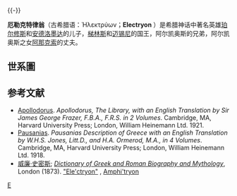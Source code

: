 {{noteTA
|G1=希臘神話
}}

{{expand|time=2015-04-23T16:39:57+00:00}}{{-}}

'''厄勒克特律翁'''（古希腊语：Ἠλεκτρύων；'''Electryon''' {{IPAc-en|ɨ|ˈ|l|ɛ|k|t|r|i|ə|n}}）是希腊神话中著名英雄[[珀尔修斯|珀尔修斯]]和[[安德洛墨达|安德洛墨达]]的儿子，[[梯林斯|梯林斯]]和[[迈锡尼|迈锡尼]]的国王，阿尔凯奥斯的兄弟，阿尔凯奥斯之女[[阿那克索|阿那克索]]的丈夫。

== 世系圖 ==
{{珀耳修斯系譜}}

== 参考文献 ==
*[[Bibliotheca_(Pseudo-Apollodorus)|Apollodorus]]. ''Apollodorus, The Library, with an English Translation by Sir James George Frazer, F.B.A., F.R.S. in 2 Volumes''. Cambridge, MA, Harvard University Press; London, William Heinemann Ltd. 1921.
*[[Pausanias_(geographer)|Pausanias]]. ''Pausanias Description of Greece with an English Translation by W.H.S. Jones, Litt.D., and H.A. Ormerod, M.A., in 4 Volumes''. Cambridge, MA, Harvard University Press; London, William Heinemann Ltd. 1918.
* [[威廉·史密斯_(辞书编纂家)|威廉·史密斯]]; ''[[Dictionary_of_Greek_and_Roman_Biography_and_Mythology|Dictionary of Greek and Roman Biography and Mythology]]'', London (1873). [http://www.perseus.tufts.edu/hopper/text?doc=Perseus%3Atext%3A1999.04.0104%3Aalphabetic+letter%3DE%3Aentry+group%3D2%3Aentry%3Delectryon-bio-1 "Ele'ctryon" ] {{Wayback|url=http://www.perseus.tufts.edu/hopper/text?doc=Perseus%3Atext%3A1999.04.0104%3Aalphabetic+letter%3DE%3Aentry+group%3D2%3Aentry%3Delectryon-bio-1 |date=20190610193740 }}, [http://www.perseus.tufts.edu/hopper/text?doc=Perseus%3Atext%3A1999.04.0104%3Aalphabetic+letter%3DA%3Aentry+group%3D20%3Aentry%3Damphitryon-bio-1 Amphi'tryon] {{Wayback|url=http://www.perseus.tufts.edu/hopper/text?doc=Perseus%3Atext%3A1999.04.0104%3Aalphabetic+letter%3DA%3Aentry+group%3D20%3Aentry%3Damphitryon-bio-1 |date=20190605042459 }}

[[Category:希腊神话人物|E]]